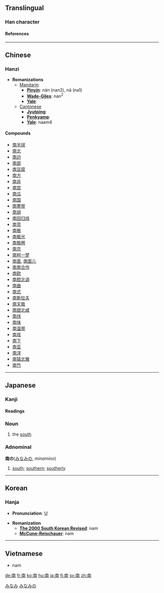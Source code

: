 ==Translingual==
===Han character===
{{Han char|rad=十|as=07|sn=9|so= The top-most horizontal stroke is done, from left to right.  The top-most vertical stroke is done, from top to bottom.  The left-most vertical stroke is done, from top to bottom.  The horizontal line that's second from the top, the right-most vertical line and the small line at the end of it are done as one stroke, from top-left going clockwise.  The small diagonal stroke on the left is done, from top-left to bottom-right.  The small diagonal stroke on the right is done, from top-right to bottom-left.  The horizontal stroke that's second from the bottom is done, from left to right.  The bottom-most horizontal stroke is done, from left to right.  The remaining vertical stroke is done, from left to right.|four=4022<sub>7</sub>|canj=十月廿十 (JBTJ)|cmean= [[south]];  southern part;  southward}}
====References====
{{Han ref|kx=0157.050|dkj=02750|dj=0357.080|hdz=10065.020|uh=5357|ud=21335|bh=AB6E|bd=43886}}
----

==Chinese==
===Hanzi===


* '''Romanizations'''
** [[Mandarin]]
*** '''[[Pinyin]]''': nán (nan2), nā (na1)
*** '''[[Wade-Giles]]''': nan<sup>2</sup>
*** '''[[Yale]]''': 
**[[Cantonese]]
***'''[[Jyutping]]''':
***'''[[Penkyamp]]''': 
***'''[[Yale]]''': naam4

====Compounds====
*[[南半球]]
*[[南北]]
*[[南边]]
*[[南部]]
*[[南豆腐]]
*[[南方]]
*[[南非]]
*[[南宫]]
*[[南瓜]]
*[[南国]]
*[[南寒带]]
*[[南胡]]
*[[南回归线]]
*[[南货]]
*[[南极]]
*[[南极光]]
*[[南极圈]]
*[[南京]]
*[[南柯一梦]]
*[[南面]], [[南面儿]]
*[[南南合作]]
*[[南欧]]
*[[南腔北调]]
*[[南曲]]
*[[南式]]
*[[南斯拉夫]]
*[[南天极]]
*[[南甜北咸]]
*[[南纬]]
*[[南味]]
*[[南温带]]
*[[南戏]]
*[[南下]]
*[[南亚]]
*[[南洋]]
*[[南辕北辙]]
*[[南竹]]
----

== Japanese ==
[[Category:1000_Japanese_basic_words|みなみ]]
===Kanji===

{{ja-kanji|grade=|rs=十07|simple=}}
====Readings====
{{ja-readings|on=[[なん]] (nan), [[な]] (na), [[だん]] (dan)|kun=[[みなみ]] (minami)}}

=== Noun ===
{{janoun|みなみ|minami}}
# the [[south]]
=== Adnominal ===
'''南の'''([[みなみ]]の, ''minamino'')
# [[south]]; [[southern]]; [[southerly]]
[[Category:Japanese adnominals|みなみの]]
----

==Korean==
===Hanja===

* '''Pronunciation''': 남

* '''Romanization'''
** '''[[The 2000 South Korean Revised Romanization|The 2000 South Korean Revised]]''': nam
** '''[[McCune-Reischauer]]''': nam
----

==Vietnamese==

*nam





[[de:南]]
[[fr:南]]
[[ko:南]]
[[hu:南]]
[[ja:南]]
[[fi:南]]
[[sv:南]]
[[zh:南]]